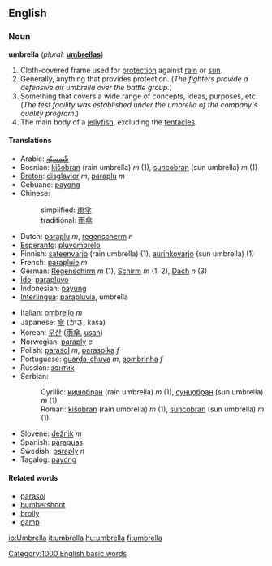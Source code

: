 ==English==

===Noun===
'''umbrella'''  (''plural:'' '''[[umbrellas]]''')
# Cloth-covered frame used for [[protection]] against [[rain]] or [[sun]].
# Generally, anything that provides protection.  (''The fighters provide a defensive air umbrella over the battle group.'')
# Something that covers a wide range of concepts, ideas, purposes, etc. (''The test facility was established under the umbrella of the company's quality program.'')
# The main body of a [[jellyfish]], excluding the [[tentacle]]s.

====Translations====
{{top}}
*Arabic: [[شّمسيّة]]
*Bosnian: [[kišobran]] (rain umbrella) ''m'' (1), [[suncobran]] (sun umbrella) ''m'' (1)
*[[Breton]]: [[disglavier]] ''m'', [[paraplu]] ''m''
*Cebuano: [[payong]]
*Chinese:
*:simplified: [[雨]][[伞]]
*:traditional: [[雨]][[傘]]
*Dutch: [[paraplu]] ''m'', [[regenscherm]] ''n''
*[[Esperanto]]: [[pluvombrelo]]
*Finnish: [[sateenvarjo]] (rain umbrella) (1), [[aurinkovarjo]] (sun umbrella) (1)
*French: [[parapluie]] ''m''
*German: [[Regenschirm]] ''m'' (1), [[Schirm]] ''m'' (1, 2), [[Dach]] ''n'' (3)
*[[Ido]]: [[parapluvo]]
*Indonesian: [[payung]]
*[[Interlingua]]: [[parapluvia]], umbrella
{{mid}}
*Italian: [[ombrello]] ''m''
*Japanese: [[傘]] (かさ, kasa)
*Korean: [[우산]] ([[雨傘]], [[usan]])
*Norwegian: [[paraply]] ''c''
*Polish: [[parasol]] ''m'', [[parasolka]] ''f''
*Portuguese: [[guarda-chuva]] ''m'', [[sombrinha]] ''f''
*Russian: [[зонтик]]
*Serbian:
*:Cyrillic: [[кишобран]] (rain umbrella) ''m'' (1), [[сунцобран]] (sun umbrella) ''m'' (1)
*:Roman: [[kišobran]] (rain umbrella) ''m'' (1), [[suncobran]] (sun umbrella) ''m'' (1)
*Slovene: [[dežnik]] ''m''
*Spanish: [[paraguas]]
*Swedish: [[paraply]] ''n''
*Tagalog: [[payong]]
{{bottom}}

====Related words====
*[[parasol]]
*[[bumbershoot]]
*[[brolly]]
*[[gamp]]

[[Category:1000 English basic words]]

[[io:Umbrella]]
[[it:umbrella]]
[[hu:umbrella]]
[[fi:umbrella]]